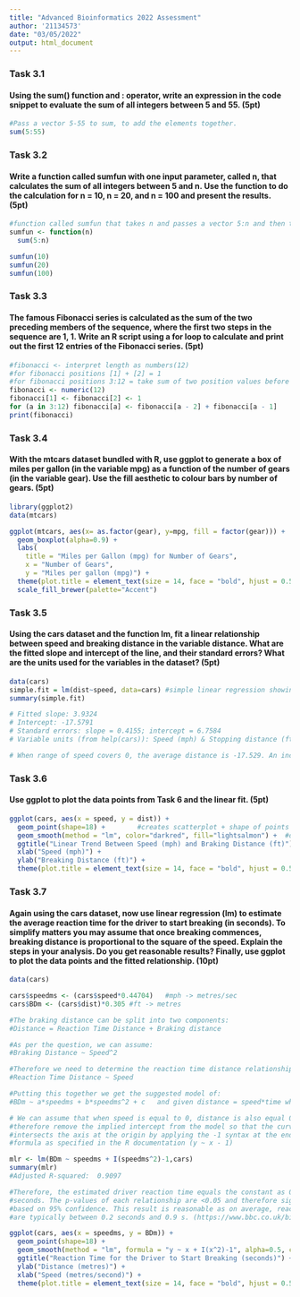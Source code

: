 ```yaml
---
title: "Advanced Bioinformatics 2022 Assessment"
author: '21134573'
date: "03/05/2022"
output: html_document
---
```


### Task 3.1
#### Using the sum() function and : operator, write an expression in the code snippet to evaluate the sum of all integers between 5 and 55. (5pt)

```r
#Pass a vector 5-55 to sum, to add the elements together.
sum(5:55)
```

### Task 3.2 
#### Write a function called sumfun with one input parameter, called n, that calculates the sum of all integers between 5 and n. Use the function to do the calculation for n = 10, n = 20, and n = 100 and present the results. (5pt)

```r
#function called sumfun that takes n and passes a vector 5:n and then tested with 3 calculations inputs
sumfun <- function(n) 
  sum(5:n)

sumfun(10)
sumfun(20)
sumfun(100)
```

### Task 3.3 
#### The famous Fibonacci series is calculated as the sum of the two preceding members of the sequence, where the first two steps in the sequence are 1, 1. Write an R script using a for loop to calculate and print out the first 12 entries of the Fibonacci series. (5pt)

```r
#fibonacci <- interpret length as numbers(12)
#for fibonacci positions [1] + [2] = 1
#for fibonacci positions 3:12 = take sum of two position values before a (a-2 positions, a-1 position)
fibonacci <- numeric(12)
fibonacci[1] <- fibonacci[2] <- 1
for (a in 3:12) fibonacci[a] <- fibonacci[a - 2] + fibonacci[a - 1]
print(fibonacci)
```

### Task 3.4 
#### With the mtcars dataset bundled with R, use ggplot to generate a box of miles per gallon (in the variable mpg) as a function of the number of gears (in the variable gear). Use the fill aesthetic to colour bars by number of gears. (5pt)

```r
library(ggplot2)
data(mtcars)

ggplot(mtcars, aes(x= as.factor(gear), y=mpg, fill = factor(gear))) + 
  geom_boxplot(alpha=0.9) +
  labs(
    title = "Miles per Gallon (mpg) for Number of Gears",
    x = "Number of Gears",
    y = "Miles per gallon (mpg)") +
  theme(plot.title = element_text(size = 14, face = "bold", hjust = 0.5)) +
  scale_fill_brewer(palette="Accent")
```

### Task 3.5 
#### Using the cars dataset and the function lm, fit a linear relationship between speed and breaking distance in the variable distance. What are the fitted slope and intercept of the line, and their standard errors? What are the units used for the variables in the dataset? (5pt)

```r
data(cars)
simple.fit = lm(dist~speed, data=cars) #simple linear regression showing the relationship
summary(simple.fit)

# Fitted slope: 3.9324
# Intercept: -17.5791
# Standard errors: slope = 0.4155; intercept = 6.7584
# Variable units (from help(cars)): Speed (mph) & Stopping distance (ft)

# When range of speed covers 0, the average distance is -17.529. An increase in speed has a positive effect on the dependent variable distance with one unit increment of speed results in 3.932 increase in distance.
```


### Task 3.6 
#### Use ggplot to plot the data points from Task 6 and the linear fit. (5pt)

```r
ggplot(cars, aes(x = speed, y = dist)) +
  geom_point(shape=18) +        #creates scatterplot + shape of points
  geom_smooth(method = "lm", color="darkred", fill="lightsalmon") +  #displays the linear regression line, specifying colour of line and standard errors.
  ggtitle("Linear Trend Between Speed (mph) and Braking Distance (ft)") +
  xlab("Speed (mph)") +
  ylab("Breaking Distance (ft)") +
  theme(plot.title = element_text(size = 14, face = "bold", hjust = 0.5))
```

### Task 3.7 
#### Again using the cars dataset, now use linear regression (lm) to estimate the average reaction time for the driver to start breaking (in seconds). To simplify matters you may assume that once breaking commences, breaking distance is proportional to the square of the speed. Explain the steps in your analysis. Do you get reasonable results? Finally, use ggplot to plot the data points and the fitted relationship. (10pt)

```r
data(cars)

cars$speedms <- (cars$speed*0.44704)   #mph -> metres/sec
cars$BDm <- (cars$dist)*0.305 #ft -> metres

#The braking distance can be split into two components:  
#Distance = Reaction Time Distance + Braking distance 

#As per the question, we can assume:
#Braking Distance ~ Speed^2

#Therefore we need to determine the reaction time distance relationship which should be directly proportional to the initial speed of the vehicle:
#Reaction Time Distance ~ Speed

#Putting this together we get the suggested model of:
#BDm ~ a*speedms + b*speedms^2 + c   and given distance = speed*time whereby a is the estimated reaction time.

# We can assume that when speed is equal to 0, distance is also equal 0 and can 
#therefore remove the implied intercept from the model so that the curve 
#intersects the axis at the origin by applying the -1 syntax at the end of our 
#formula as specified in the R documentation (y ~ x - 1)

mlr <- lm(BDm ~ speedms + I(speedms^2)-1,cars)
summary(mlr)
#Adjusted R-squared:  0.9097

#Therefore, the estimated driver reaction time equals the constant as 0.85 
#seconds. The p-values of each relationship are <0.05 and therefore significant 
#based on 95% confidence. This result is reasonable as on average, reaction times 
#are typically between 0.2 seconds and 0.9 s. (https://www.bbc.co.uk/bitesize/guides/zq4mfcw/revision/3)

ggplot(cars, aes(x = speedms, y = BDm)) +
  geom_point(shape=18) +
  geom_smooth(method = "lm", formula = "y ~ x + I(x^2)-1", alpha=0.5, colour="yellow", fill="orange") +
  ggtitle("Reaction Time for the Driver to Start Breaking (seconds)") +
  ylab("Distance (metres)") +
  xlab("Speed (metres/second)") +
  theme(plot.title = element_text(size = 14, face = "bold", hjust = 0.5))

```



